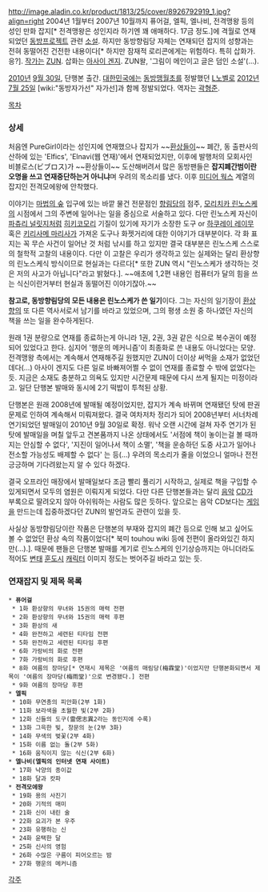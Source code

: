 {{{+2 東方香霖堂 ~ Curiosties of Lotus Asia }}}

http://image.aladin.co.kr/product/1813/25/cover/8926792919_1.jpg?align=right 2004년 1월부터 2007년 10월까지 퓨어걸, 엘픽, 엘나비, 전격맹왕 등의 성인 만화 잡지[* 전격맹왕은 성인지라 하기엔 꽤 애매하다. 17금 정도.]에 격월로 연재되었던 [[동방프로젝트]] 관련 [[소설]]. 하지만 동방향림당 자체는 연재되던 잡지의 성향과는 전혀 동떨어진 건전한 내용이다[* 하지만 잠재적 로리콘에게는 위험하다. 특히 삽화가. 응?]. [[작가]]는 [[ZUN]]. 삽화는 [[아사이 겐지]]. ZUN왈, '그림이 메인이고 글은 덤인 소설'(…).

[[2010년]] [[9월 30일]], 단행본 출간. [[대한민국]]에는 [[동방맹월초]]를 정발했던 [[L노벨]]로 [[2012년]] [[7월 25일]] [wiki:"동방자가선" 자가선]과 함께 정발되었다. 역자는 [[곽형준]].

[[목차]]

=== 상세 ===
처음엔 PureGirl이라는 성인지에 연재했으나 잡지가 ~~[[환상들이]]~~ 폐간, 동 출판사의 산하에 있는 'Elfics', 'Elnavi(웹 연재)'에서 연재되었지만, 이후에 발행처의 모회사인 비블로스(ビブロス)가 ~~환상들이~~ 도산해버려서 많은 동방팬들은 '''잡지폐간범이란 오명을 쓰고 연재중단하는거 아니냐'''며 우려의 목소리를 냈다. 이후 [[미디어 웍스]] 계열의 잡지인 전격모에왕에 안착했다.

이야기는 [[마법의 숲]] 입구에 있는 바깥 물건 전문점인 [[향림당]]의 점주, [[모리치카 린노스케]]의 시점에서 그의 주변에 일어나는 일을 중심으로 서술하고 있다. 다만 린노스케 자신이 [[파츄리 널릿지]]처럼 [[히키코모리]] 기질이 있기에 자기가 소장한 도구 or [[하쿠레이 레이무]] 혹은 [[키리사메 마리사]]가 가져온 도구나 화젯거리에 대한 이야기가 대부분이다. 각 화 표지는 꼭 무슨 사건이 일어난 것 처럼 낚시를 하고 있지만 결국 대부분은 린노스케 스스로의 철학적 고찰의 내용이다. 다만 이 고찰은 우리가 생각하고 있는 실제와는 달리 환상향의 린노스케식 방식이므로 현실과는 다르다[* 또한 ZUN 역시 "린노스케가 생각하는 것은 저의 사고가 아닙니다"라고 밝혔다.]. ~~애초에 1,2편 내용인 컴퓨터가 달의 힘을 쓰는 식신이란거부터 현실과 동떨어진 이야기잖아.~~

'''참고로, 동방향림당의 모든 내용은 린노스케가 쓴 일기'''이다. 그는 자신의 일기장이 [[환상향]]의 또 다른 역사서로서 남기를 바라고 있었으며, 그의 평생 소원 중 하나였던 자신의 책을 쓰는 일을 완수하게된다.

원래 1권 분량으로 연재를 종료하는게 아니라 1권, 2권, 3권 같은 식으로 복수권이 예정되어 있었다고 한다. 심지어 '행운의 메커니즘'이 최종화로 쓴 내용도 아니었다는 모양. 전격맹왕 측에서는 계속해서 연재해주길 원했지만 ZUN이 더이상 써먹을 소재가 없었던데다(…) 아사이 겐지도 다른 일로 바빠져어쩔 수 없이 연재를 종료할 수 밖에 없었다는 듯. 지금은 소재도 충분하고 의욕도 있지만 시간문제 때문에 다시 쓰게 될지는 미정이라고. 일단 단행본 발매와 동시에 2기 떡밥이 투척된 상황.

단행본은 원래 2008년에 발매될 예정이었지만, 잡지가 계속 바뀌며 연재됐던 탓에 판권 문제로 인하여 계속해서 미뤄져왔다. 결국 여차저차 정리가 되어 2008년부터 서너차례 연기되었던 발매일이 2010년 9월 30일로 확정. 워낙 오랜 시간에 걸쳐 자주 연기가 된 탓에 발매일을 며칠 앞두고 견본품까지 나온 상태에서도 '서점에 책이 놓이는걸 볼 때까지는 안심할 수 없다', '지진이 일어나서 책이 소멸', '책을 운송하던 도중 사고가 일어나 전소할 가능성도 배제할 수 없다' 는 등(…) 우려의 목소리가 줄을 이었으니 얼마나 전전긍긍하며 기다려왔는지 알 수 있다 하겠다.

결국 오프라인 매장에서 발매일보다 조금 빨리 풀리기 시작하고, 실제로 책을 구입할 수 있게되면서 모두의 염원은 이뤄지게 되었다. 다만 다른 단행본들과는 달리 [[음악]] [[CD]]가 부록으로 딸려오지 않아 아쉬워하는 사람도 많은 듯하다. 앞으로는 음악 CD보다는 [[게임]]을 만드는데 집중하겠다던 ZUN의 발언과도 관련이 있을 듯.

사실상 동방향림당이란 작품은 단행본의 부재와 잡지의 폐간 등으로 인해 보고 싶어도 볼 수 없었던 환상 속의 작품이었다[* 북미 touhou wiki 등에 전편이 올라와있긴 하지만(…).]. 때문에 팬들은 단행본 발매를 계기로 린노스케의 인기상승까지는 아니더라도 적어도 [[변태]] [[훈도시]] [[캐릭터]] 이미지 정도는 벗어주길 바라고 있는 듯.  

=== 연재잡지 및 제목 목록 ===
 * '''퓨어걸'''
  * 1화 환상향의 무녀와 15권의 매력 전편
  * 2화 환상향의 무녀와 15권의 매력 후편
  * 3화 환상의 새
  * 4화 완전하고 세련된 티타임 전편
  * 5화 완전하고 세련된 티타임 후편
  * 6화 가랑비의 화로 전편
  * 7화 가랑비의 화로 후편
  * 8화 여름의 장마당[* 연재시 제목은 '여름의 매림당(梅霖堂)'이었지만 단행본화되면서 제목이 '여름의 장마당(梅雨堂)'으로 변경됐다.] 전편
  * 9화 여름의 장마당 후편
 * '''엘픽'''
  * 10화 무연총의 피안화(2부 1화)
  * 11화 보라색을 초월한 빛(2부 2화)
  * 12화 신들의 도구(霊偲志異2라는 동인지에 수록)
  * 13화 그윽한 빛, 창문의 눈(2부 3화)
  * 14화 무색의 벚꽃(2부 4화)
  * 15화 이름 없는 돌(2부 5화)
  * 16화 움직이지 않는 식신(2부 6화)
 * '''엘나비(엘픽의 인터넷 연재 사이트)'''
  * 17화 낙양의 종이값
  * 18화 달과 캇파
 * '''전격모에왕'''
  * 19화 용의 사진기
  * 20화 기적의 매미
  * 21화 신이 내린 술
  * 22화 요괴가 본 우주
  * 23화 유행하는 신
  * 24화 윤택한 달
  * 25화 신사의 영험
  * 26화 수많은 구름이 피어오르는 밤
  * 27화 행운의 메커니즘

[[각주]]

